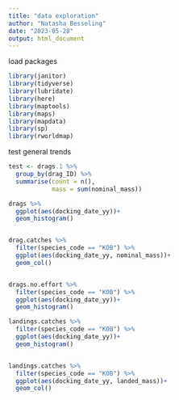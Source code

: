 ```yaml
---
title: "data exploration"
author: "Natasha Besseling"
date: "2023-05-28"
output: html_document
---
```



load packages

```r
library(janitor)
library(tidyverse)
library(lubridate)
library(here)
library(maptools)
library(maps)
library(mapdata)
library(sp)
library(rworldmap)

```


test general trends

```r

test <- drags.1 %>%
  group_by(drag_ID) %>%
  summarise(count = n(),
            mass = sum(nominal_mass))

drags %>%
  ggplot(aes(docking_date_yy))+
  geom_histogram()


drag.catches %>%
  filter(species_code == "KOB") %>%
  ggplot(aes(docking_date_yy, nominal_mass))+
  geom_col()


drags.no.effort %>%
  filter(species_code == "KOB") %>%
  ggplot(aes(docking_date_yy))+
  geom_histogram()

landings.catches %>%
  filter(species_code == "KOB") %>%
  ggplot(aes(docking_date_yy))+
  geom_histogram()


landings.catches %>%
  filter(species_code == "KOB") %>%
  ggplot(aes(docking_date_yy, landed_mass))+
  geom_col()


```





